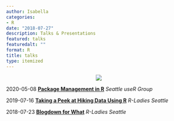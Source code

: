```yaml
---
author: Isabella
categories:
- R
date: "2018-07-27"
description: Talks & Presentations
featured: talks
featuredalt: ""
format: R
title: talks
type: itemized
---
```

<center>
![](https://ivelasq.rbind.io/img/talks.jpg)
</center>

2020-05-08 [**Package Management in R**](https://garciamikep.github.io/useR-webinar/) *Seattle useR Group*

2019-07-16 [**Taking a Peek at Hiking Data Using R**](https://docs.google.com/presentation/d/1hDxK7gbdg13HzeIGQ9Od-tCHhOwfKM1fSCoeJpvjlaA/edit#slide=id.p) *R-Ladies Seattle*

2018-07-23 [**Blogdown for What**](https://www.slideshare.net/ivelasq/20180723-blogdown-for-what) *R-Ladies Seattle*